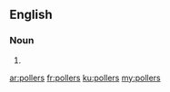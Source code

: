 ==English==

===Noun===
{{head|en}}

# {{plural of|poller}}

[[ar:pollers]]
[[fr:pollers]]
[[ku:pollers]]
[[my:pollers]]